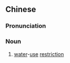 ==Chinese==
{{zh-forms}}

===Pronunciation===
{{zh-pron
|m=zhìshuǐ
|c=zai3 seoi2
|cat=n
}}

===Noun===
{{zh-noun}}

# [[water]]-[[use]] [[restriction]]